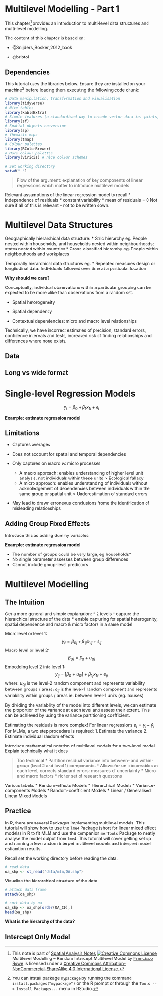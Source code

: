 # Multilevel Modelling - Part 1

This chapter^[This note is part of [Spatial Analysis Notes](index.html) <a rel="license" href="http://creativecommons.org/licenses/by-nc-sa/4.0/"><img alt="Creative Commons License" style="border-width:0" src="https://i.creativecommons.org/l/by-nc-sa/4.0/88x31.png" /></a><br /><span xmlns:dct="http://purl.org/dc/terms/" property="dct:title">Multilevel Modelling -- Random Intercept Multilevel Model</span> by <a xmlns:cc="http://creativecommons.org/ns#" href="http://franciscorowe.com" property="cc:attributionName" rel="cc:attributionURL">Francisco Rowe</a> is licensed under a <a rel="license" href="http://creativecommons.org/licenses/by-nc-sa/4.0/">Creative Commons Attribution-NonCommercial-ShareAlike 4.0 International License</a>.] provides an introduction to multi-level data structures and multi-level modelling.


The content of this chapter is based on:

* @Snijders_Bosker_2012_book

* @bristol

## Dependencies

This tutorial uses the libraries below. Ensure they are installed on your machine^[You can install package `mypackage` by running the command `install.packages("mypackage")` on the R prompt or through the `Tools --> Install Packages...` menu in RStudio.] before loading them executing the following code chunk:

```r
# Data manipulation, transformation and visualisation
library(tidyverse)
# Nice tables
library(kableExtra)
# Simple features (a standardised way to encode vector data ie. points, lines, polygons)
library(sf) 
# Spatial objects conversion
library(sp) 
# Thematic maps
library(tmap) 
# Colour palettes
library(RColorBrewer) 
# More colour palettes
library(viridis) # nice colour schemes

# Set working directory
setwd(".")
```

> Flow of the argument: explanation of key components of linear regressions which matter to introduce multilevel models

Relevant assumptions of the linear regression model to recall
* independence of residuals
* constant variability
* mean of residuals = 0 
Not sure if all of this is relevant - not to be written down.


# Multilevel Data Structures

Geographically hierarchical data structure: 
* Stric hierarchy eg. People nested within households, and households nested within neighbourhoods; states nested within countries
* Cross-classified hierarchy eg. People within neighbouhoods and workplaces

Temporally hierarchical data structures eg.
* Repeated measures design or longitudinal data: Individuals followed over time at a particular location


**Why should we care?**

Conceptually, individual observations within a particular grouping can be expected to be more alike than observations from a random set.

* Spatial hetorogeneity

* Spatial dependency

* Contextual dependencies: micro and macro level relationships

Technically, we have incorrect estimates of precision, standard errors, confidence intervals and tests, increased risk of finding relationships and differences where none exists.

## Data

## Long vs wide format

# Single-level Regression Models

$$y_{i} = \beta_{0} + \beta_{1} x_{1i} + e_{i}$$

**Example: estimate regression model**

## Limitations

* Captures averages

* Does not account for spatial and temporal dependencies

* Only captures on macro *vs* micro processes
  +  A macro approach: enables understanding of higher level unit analysis, not individuals within these units > Ecological fallacy
  + A micro approach: enables understanding of individuals without acknoledgement of dependencies between individuals within the same group or spatial unit > Underestimation of standard errors

* May lead to drawn erroneous conclusions frome the identification of misleading relationships

## Adding Group Fixed Effects

Introduce this as adding dummy variables

**Example: estimate regression model**

* The number of groups could be very large, eg households?
* No single parameter assesses between group differences
* Cannot include group-level predictors

# Multilevel Modelling

## The Intuition

Get a more general and simple explanation:
* 2 levels 
* capture the hierarchical structure of the data
* enable capturing for spatial heterogenity, spatial dependence and macro & micro factors in a same model

Micro level or level 1: 
$$y_{ij} = \beta_{0j} + \beta_{1j} x_{1ij} + e_{ij}$$
Macro level or level 2: 
$$\beta_{0j} = \beta_{0} + u_{0j}$$
Embedding level 2 into level 1:
$$y_{ij} = [ \beta_{0} + u_{0j} ] + \beta_{1j} x_{1ij} + e_{ij}$$
where: 
$u_{0j}$ is the level-2 random component and represents variability between groups / areas;
$e_{ij}$ is the level-1 random component and represents variability within groups / areas ie. between level-1 units (eg. houses)

By dividing the variability of the model into different levels, we can estimate the proportion of the variance at each level and assess their extent. This can be achieved by using the variance partitioning coefficient.

Estimating the residuals is more complex! 
For linear regressions $e_{i} = y_{i} - \hat{y}_{i}$
For MLMs, a two step procedure is required:
1. Estimate the variance
2. Estimate individual random effects

Introduce mathematical notation of multilevel models for a two-level model
Explain technically what it does

> Too technical
* Partition residual variance into between- and within-group (level 2 and level 1) components.
* Allows for un-observables at each level, corrects standard errors: measures of uncertainty
* Micro and macro factors
* richer set of research questions


Various labels:
* Random-effects Models
* Hierarchical Models
* Variance-components Models
* Random-coefficient Models
* Linear / Generalised Linear Mixed Models

## Practice

In R, there are several Packages implementing multilevel models. This tutorial will show how to use the `lme4` Package (short for linear mixed effect models) in R to fit MLM and use the companion `merTools` Package to neatly analyse the model output from `lme4`. This tutorial will cover getting set up and running a few random interpet multilevel models and interpret model estiamtion results.

Recall set the working directory before reading the data.

```r
# read data
oa_shp <- st_read("data/mlm/OA.shp")
```

Visualise the hierarchical structure of the data
```r
# attach data frame
attach(oa_shp)

# sort data by oa
oa_shp <- oa_shp[order(OA_CD),]
head(oa_shp)
```
**What is the hierarchy of the data?**

## Intercept Only Model



